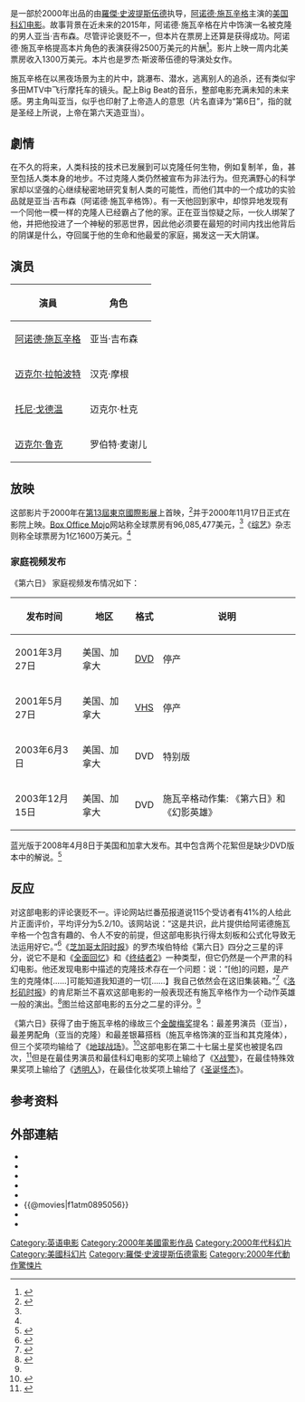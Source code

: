 {{NoteTA
|T=zh-cn:第六日; zh-tw:魔鬼複製人; zh-hk:第六發現;
|G1=Show
|G2=Movie
|1=zh-cn:第六日; zh-tw:魔鬼複製人; zh-hk:第六發現;
|2=zh-hans:施瓦辛格;zh-hk:舒華辛力加;zh-tw:史瓦辛格;
|3=zh-hans:阿诺德;zh-hk:阿諾;zh-tw:阿諾;
}}
{{expand|time=2015-02-01T17:34:41+00:00}}
{{Infobox film
| name           = 第六日
| original_name  = ''{{lang|en|The 6th Day}}''
| image          = The 6th day movie.jpg
| caption        = 電影海報
| director       = [[羅傑·史波提斯伍德|羅傑·史波提斯伍德]]
| producer       = {{plainlist|
* {{Link-en|乔恩·戴维森|Jon Davison}}
* {{Link-en|迈克·麦达沃伊|Mike Medavoy}}
* [[阿诺德·施瓦辛格|阿诺德·施瓦辛格]]
}}
| writer         = {{Link-en|Cormac Wibberley and Marianne Wibberley}}
| starring       = {{plainlist|
* [[阿诺德·施瓦辛格|阿诺德·施瓦辛格]]
* [[迈克尔·拉帕波特|迈克尔·拉帕波特]]
* [[托尼·戈德温|托尼·戈德温]]
* [[迈克尔·鲁克|迈克尔·鲁克]]
* {{Link-en|莎拉·温特|Sarah Wynter}}
* [[罗伯特·杜瓦尔|罗伯特·杜瓦尔]]
}}
| music          = {{Link-en|特沃·拉宾|Trevor Rabin}}
| cinematography = 皮埃尔·米格诺特（{{lang|en|Pierre Mignot}}）
| editing        = {{plainlist|
* {{Link-en|米歇尔·阿坎德|Michel Arcand}}
* Mark Conte
* Dominique Fortin
}}
| studio         = [[凤凰影业|凤凰影业]]
| distributor    = [[哥伦比亚电影公司|哥伦比亚电影公司]]
| released       = {{film date|2000|10|28|[[Tokyo_International_Film_Festival|TIFF]]|ref1=<ref name=premiere>{{cite web|url=http://variety.com/2000/film/news/tokyo-pledges-to-cut-red-tape-for-lensing-1117788477/|title=Tokyo pledges to cut red tape for lensing|last=Herskovitz|first=Jon|work=[[Variety_(magazine)|Variety]]|date=2000-10-30|accessdate=2014-08-01}}</ref>}}
| runtime        = 124分钟
| country        = {{USA}}
| language       = 英语
| budget         = 8200万美元<ref name=mojo>{{cite web|url=http://www.boxofficemojo.com/movies/?id=6thday.htm|title=The 6th Day | work = Box Office Mojo |accessdate=2014-08-01}}</ref>
| gross          = 9600–11600万美元<ref name=variety>{{cite web|url=https://variety.com/2002/scene/news/arnold-tells-morris-agency-hasta-la-vista-1117869868/|title=Arnold tells Morris agency hasta la vista | last = Harris | first = Dana | work = Variety | date = 2002-07-17|accessdate=2014-08-01}}</ref><ref name=mojo/>
| tw_name = 魔鬼複製人
| hk_name = 第六發現
| cn_name = 第六日
}}

{{作品名稱|name=''The 6th Day''|hk=第六發現|tw=魔鬼複製人|cn=第六日}}是一部於2000年出品的由[[羅傑·史波提斯伍德|羅傑·史波提斯伍德]]执导，[[阿诺德·施瓦辛格|阿诺德·施瓦辛格]]主演的[[美国|美国]][[科幻电影|科幻电影]]。故事背景在近未来的2015年，阿诺德·施瓦辛格在片中饰演一名被克隆的男人亚当·吉布森。尽管评论褒贬不一，但本片在票房上还算是获得成功。阿诺德·施瓦辛格提高本片角色的表演获得2500万美元的片酬<ref name = "BusinessWeek256thday">{{cite news | title = Schwarzenegger Flexes Some Muscle | first = Ronald | last = Grover | url = http://www.businessweek.com/bwdaily/dnflash/jan2002/nf20020125_3281.htm | work = BusinessWeek | date = 2002-01-25 | accessdate = 2009-02-19 | archive-date = 2005-04-14 | archive-url = https://web.archive.org/web/20050414114808/http://www.businessweek.com/bwdaily/dnflash/jan2002/nf20020125_3281.htm | dead-url = no }}</ref>。影片上映一周内北美票房收入1300万美元。本片也是罗杰·斯波蒂伍德的导演处女作。

施瓦辛格在以黑夜场景为主的片中，跳瀑布、潜水，逃离别人的追杀，还有类似宇多田MTV中飞行摩托车的镜头。配上Big Beat的音乐，整部电影充满未知的未来感。男主角叫亚当，似乎也印射了上帝造人的意思（片名直译为“第6日”，指的就是圣经上所说，上帝在第六天造亚当）。

== 劇情 ==
在不久的将来，人类科技的技术已发展到可以克隆任何生物，例如复制羊，鱼，甚至包括人类本身的地步。不过克隆人类仍然被宣布为非法行为。但充满野心的科学家却以坚强的心继续秘密地研究复制人类的可能性，而他们其中的一个成功的实验品就是亚当·吉布森（阿诺德·施瓦辛格饰）。有一天他回到家中，却惊异地发现有一个同他一模一样的克隆人已经霸占了他的家。正在亚当惊疑之际，一伙人绑架了他，并把他投进了一个神秘的邪恶世界，因此他必须要在最短的时间内找出他背后的阴谋是什么，夺回属于他的生命和他最爱的家庭，揭发这一天大阴谋。

==演员==
{| class="wikitable"
|- bgcolor="#CCCCCC"
! 演員 || 角色
|-
|[[阿诺德·施瓦辛格|阿诺德·施瓦辛格]]||亚当·吉布森
|-
|[[迈克尔·拉帕波特|迈克尔·拉帕波特]]||汉克·摩根
|-
|[[托尼·戈德温|托尼·戈德温]]||迈克尔·杜克
|-
|[[迈克尔·鲁克|迈克尔·鲁克]]||罗伯特·麦谢儿
|}

==放映==
这部影片于2000年在[[第13屆東京國際影展|第13屆東京國際影展]]上首映，<ref>{{cite web|url=http://variety.com/2000/film/news/tokyo-pledges-to-cut-red-tape-for-lensing-1117788477/|title=Tokyo pledges to cut red tape for lensing|last=Herskovitz|first=Jon|work=[[Variety_(magazine)|Variety]]|date=2000-10-30|accessdate=2014-08-01}}</ref>并于2000年11月17日正式在影院上映。[[Box_Office_Mojo|Box Office Mojo]]网站称全球票房有96,085,477美元，<ref name=mojo/>《[[综艺_(杂志)|综艺]]》杂志则称全球票房为1亿1600万美元。<ref name=variety/>
 
===家庭视频发布===
《第六日》 家庭视频发布情况如下：

{| class="wikitable"
|- bgcolor="#CCCCCC"
! 发布时间 || 地区 !! 格式 !! 说明
|-
| 2001年3月27日 || 美国、加拿大 || [[DVD|DVD]] || 停产
|-
| 2001年5月27日 || 美国、加拿大 || [[VHS|VHS]] || 停产
|-
| 2003年6月3日 || 美国、加拿大 || DVD || 特别版
|-
| 2003年12月15日 || 美国、加拿大 || DVD || 施瓦辛格动作集: 《第六日》和《幻影英雄》
|}

蓝光版于2008年4月8日于美国和加拿大发布。其中包含两个花絮但是缺少DVD版本中的解说。<ref>{{cite web|url=http://www.dvdtalk.com/reviews/32961/6th-day-the/|title=The 6th Day (Blu-ray)|last=Jane|first=Ian|work={{tsl|en|DVD Talk|}}|date=2008-04-16|accessdate=2014-08-01}}</ref>

==反应==
对这部电影的评论褒贬不一。评论网站烂番茄报道说115个受访者有41%的人给此片正面评价，平均评分为5.2/10。该网站说：“这是共识，此片提供给阿诺德施瓦辛格一个包含有趣的、令人不安的前提，但这部电影执行得太刻板和公式化导致无法运用好它。”<ref name="Rotten Tomatoes">{{cite web|url=http://www.rottentomatoes.com/m/sixth_day/|title=The 6th Day (2000)|work=[[Rotten_Tomatoes|Rotten Tomatoes]]|accessdate=2014-08-01}}</ref>《[[芝加哥太阳时报|芝加哥太阳时报]]》的罗杰埃伯特给《第六日》四分之三星的评分，说它不是和《[[全面回忆|全面回忆]]》和《[[终结者2|终结者2]]》一种类型，但它仍然是一个严肃的科幻电影。他还发现电影中描述的克隆技术存在一个问题：说：“[他]的问题，是产生的克隆体[……]可能知道我知道的一切[……】我自己依然会在这旧集装箱。”<ref name="Roger Ebert">{{cite web|last1=Ebert|first1=Roger |title=The 6th Day|url=http://www.rogerebert.com/reviews/the-6th-day-2000|website=Rogerebert.com|accessdate=18 February 2015|date=17 November 2000}}</ref>《[[洛杉矶时报|洛杉矶时报]]》的肯尼斯兰不喜欢这部电影的一般表现还有施瓦辛格作为一个动作英雄一般的演出。<ref name="Kenneth Turan">{{cite web|last1=Turan|first1=Kenneth|title=Arnold Lands in a Double Bind|url=http://articles.latimes.com/2000/nov/17/entertainment/ca-53040|website=Los Angeles Times|accessdate=18 February 2015|date=17 November 2000|archive-date=2015-02-19|archive-url=https://web.archive.org/web/20150219033427/http://articles.latimes.com/2000/nov/17/entertainment/ca-53040|dead-url=no}}</ref>图兰给这部电影的五分之二星的评分。<ref name="Rotten Tomatoes" />

《第六日》获得了由于施瓦辛格的缘故三个[[金酸梅奖|金酸梅奖]]提名：最差男演员（亚当），最差男配角（亚当的克隆）和最差银幕搭档（施瓦辛格饰演的亚当和其克隆体），但三个奖项均输给了《[[地球战场|地球战场]]》。<ref>{{cite web|url=http://www.eonline.com/news/41158/raspberry-battlefields-forever|title=News/Raspberry "Battlefields" Forever|last=Armstrong|first=Mark|work= E! Online |date=2001-02-12|accessdate=2014-08-01}}</ref>这部电影在第二十七届土星奖也被提名四次，<ref>{{cite news | url = http://abcnews.go.com/Entertainment/story?id=107286|title=X-Men Leads Sci-fi Awards Pack|author=<!-- Staff -->|work= ABC News |date=2001-04-04|accessdate=2014-08-01}}</ref>但是在最佳男演员和最佳科幻电影的奖项上输给了《[[X战警|X战警]]》，在最佳特殊效果奖项上输给了《[[透明人|透明人]]》，在最佳化妆奖项上输给了《[[圣诞怪杰|圣诞怪杰]]》。

==参考资料==
{{reflist}}
 
==外部連結==
*{{IMDb title|0216216|The 6th Day}}
*{{Amg movie|214080|The 6th Day}}
*{{metacritic film|the-6th-day|The 6th Day}}
*{{mojo title|6thday|The 6th Day}}
*{{rotten-tomatoes|sixth_day|The 6th Day}}
*{{@movies|f1atm0895056}}
*{{Mtime|10486}}
*{{douban}}

{{Roger Spottiswoode}}
{{阿諾·史瓦辛格}}
{{DEFAULTSORT:6th Day, The}}
[[Category:英语电影|Category:英语电影]]
[[Category:2000年美國電影作品|Category:2000年美國電影作品]]
[[Category:2000年代科幻片|Category:2000年代科幻片]]
[[Category:美國科幻片|Category:美國科幻片]]
[[Category:羅傑·史波提斯伍德電影|Category:羅傑·史波提斯伍德電影]]
[[Category:2000年代動作驚悚片|Category:2000年代動作驚悚片]]